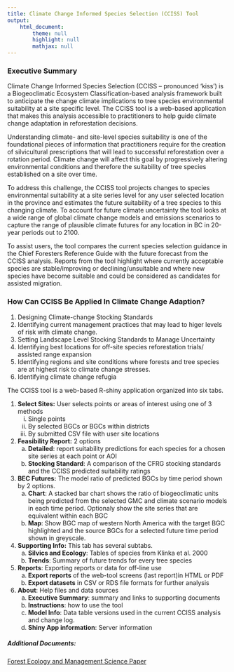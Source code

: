 ```yaml
---
title: Climate Change Informed Species Selection (CCISS) Tool
output: 
    html_document:
        theme: null
        highlight: null
        mathjax: null
---
```


### Executive Summary
Climate Change Informed Species Selection (CCISS – pronounced ‘kiss’) is a Biogeoclimatic Ecosystem Classification-based analysis framework built to anticipate the change climate implications to tree species environmental suitability at a site specific level. The CCISS tool is a web-based application that makes this analysis accessible to practitioners to help guide climate change adaptation in reforestation decisions.

Understanding climate- and site-level species suitability is one of the foundational pieces of information that practitioners require for the creation of silvicultural prescriptions that will lead to successful reforestation over a rotation period. Climate change will affect this goal by progressively altering environmental conditions and therefore the suitability of tree species established on a site over time.

To address this challenge, the CCISS tool projects changes to species environmental suitability at a site series level for any user selected location in the province and estimates the future suitability of a tree species to this changing climate. To account for future climate uncertainty the tool looks at a wide range of global climate change models and emissions scenarios to capture the range of plausible climate futures for any location in BC in 20-year periods out to 2100.

To assist users, the tool compares the current species selection guidance in the Chief Foresters Reference Guide with the future forecast from the CCISS analysis. Reports from the tool highlight where currently acceptable species are stable/improving or declining/unsuitable and where new species have become suitable and could be considered as candidates for assisted migration.

### How Can CCISS Be Applied In Climate Change Adaption?

1. Designing Climate-change Stocking Standards
2. Identifying current management practices that may lead to higer levels of risk with climate change.
3. Setting Landscape Level Stocking Standards to Manage Uncertainty
4. Identifying best locations for off-site species reforestation trials/ assisted range expansion
5. Identifying regions and site conditions where forests and tree species are at highest risk to climate change stresses.
6. Identifying climate change refugia 

The CCISS tool is a web-based R-shiny application organized into six tabs.

1.	__Select Sites:__ User selects points or areas of interest using one of 3 methods
    i.	Single points
    ii.	By selected BGCs or BGCs within districts
    iii.	By submitted CSV file with user site locations
  
2.	__Feasibility Report:__ 2 options
    a.	__Detailed__: report suitability predictions for each species for a chosen site series at each point or AOI
    b.	__Stocking Standard__: A comparison of the CFRG stocking standards and the CCISS predicted suitability ratings
    
3.	__BEC Futures:__ The model ratio of predicted BGCs by time period shown by 2 options.
    a.	__Chart__: A stacked bar chart shows the ratio of biogeoclimatic units being predicted from the selected GMC and climate scenario models in each time period. Optionaly show the site series that are equivalent within each BGC
    b.	__Map__: Show BGC map of western North America with the target BGC highlighted and the source BGCs for a selected future time period shown in greyscale. 

4.	__Supporting Info:__ This tab has several subtabs.
    a.	__Silvics and Ecology__: Tables of species from Klinka et al. 2000
    b.	__Trends__: Summary of future trends for every tree species

5.	__Reports__: Exporting reports or data for off-line use
    a.	__Export reports__ of the web-tool screens (last report)in HTML or PDF
    b.	__Export datasets__ in CSV or RDS file formats for further analysis

6.	__About__: Help files and data sources
    a.	__Executive Summary__: summary and links to supporting documents
    b.	__Instructions__: how to use the tool
    c.	__Model Info__: Data table versions used in the current CCISS analysis and change log.
    d.	__Shiny App information__: Server information


##### Additional Documents:

[Forest Ecology and Management Science Paper](./downloadable_docs/MacKenzieMahony2021_CCISS_FEM.pdf)

